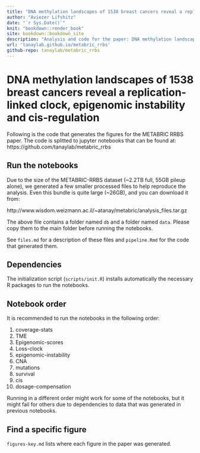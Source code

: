 ```yaml
--- 
title: "DNA methylation landscapes of 1538 breast cancers reveal a replication-linked clock, epigenomic instability and cis-regulation"
author: "Aviezer Lifshitz"
date: "`r Sys.Date()`"
knit: "bookdown::render_book"
site: bookdown::bookdown_site
description: "Analysis and code for the paper: DNA methylation landscapes of 1538 breast cancers reveal a replication-linked clock, epigenomic instability and cis-regulation"
url: 'tanaylab.github.io/metabric_rrbs'
github-repo: tanaylab/metabric_rrbs
---
```


# DNA methylation landscapes of 1538 breast cancers reveal a replication-linked clock, epigenomic instability and cis-regulation

Following is the code that generates the figures for the METABRIC RRBS paper. The code is splitted to jupyter notebooks that can be found at: https://github.com/tanaylab/metabric_rrbs

## Run the notebooks

Due to the size of the METABRIC-RRBS dataset (~2.2TB full, 55GB pileup alone), we generated a few smaller processed files to help reproduce the analysis. Even this bundle is quite large (~26GB), and you can download it from: 

http://www.wisdom.weizmann.ac.il/~atanay/metabric/analysis_files.tar.gz

The above file contains a folder named `db` and a folder named `data`. Please copy them to the main folder before running the notebooks. 

See `files.md` for a description of these files and `pipeline.Rmd` for the code that generated them. 

## Dependencies

The initialization script (`scripts/init.R`) installs automatically the necessary R packages to run the notebooks. 

## Notebook order 

It is recommended to run the notebooks in the following order: 

1. coverage-stats
2. TME
3. Epigenomic-scores
4. Loss-clock
5. epigenomic-instability
6. CNA
7. mutations
8. survival
9. cis
10. dosage-compensation

Running in a different order might work for some of the notebooks, but it might fail for others due to dependencies to data that was generated in previous notebooks. 

## Find a specific figure

`figures-key.md` lists where each figure in the paper was generated. 

